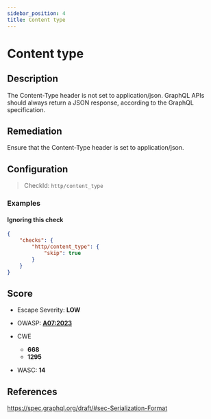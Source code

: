 ```yaml
---
sidebar_position: 4
title: Content type
---
```


# Content type

## Description

The Content-Type header is not set to application/json.
GraphQL APIs should always return a JSON response, according to the GraphQL specification.

## Remediation

Ensure that the Content-Type header is set to application/json.


## Configuration

> CheckId: `http/content_type`


### Examples


#### Ignoring this check

```json
{
    "checks": {
        "http/content_type": {
            "skip": true
        }
    }
}
```




## Score

- Escape Severity: **<span className="low-severity">LOW</span>**
- OWASP: **[A07:2023](https://github.com/OWASP/API-Security/blob/master/editions/2023/en/0xa7-security-misconfiguration.md)**

- CWE
  - **668**
  - **1295**
- WASC: **14**








## References

https://spec.graphql.org/draft/#sec-Serialization-Format

